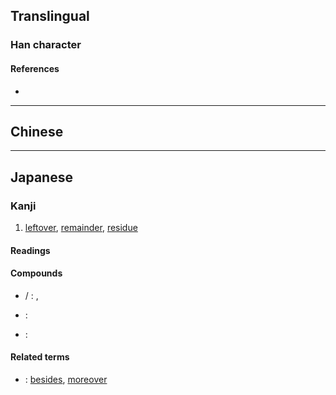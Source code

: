 {{also|剩}}
{{character info}}
==Translingual==
{{ja-forms|剰|[[剩]]|[[剩]]}}

===Han character===
{{Han char|rn=18|rad=刀|as=09|sn=11|four=|canj=HTLN|ids=⿰乗刂}}

====References====
* {{Han ref|kx=0142.281|dkj=02107|dj=0323.010|hdz=10350.091|uh=5270|ud=21104}}

----

==Chinese==
{{zh-see|剩|v}}

----

==Japanese==
{{ja-kanji forms|剰|剩}}

===Kanji===
{{ja-kanji|grade=c|rs=刀09|kyu=剩}}

# [[leftover]], [[remainder]], [[residue]]

====Readings====
{{ja-readings
|goon=じょう
|kanon=しょう
|kun=あま-る, あま-り, あまつさ-え
}}

====Compounds====

* {{ja-r|余剰|よじょう}}/ {{ja-r|剰余|じょうよ}}: {{l|en|remainder}}, {{l|en|surplus}}
* {{ja-r|過剰|かじょう}}: {{l|en|excess}}
* {{ja-r|剰余金|じょうよきん}}: {{l|en|balance}}

====Related terms====
* {{ja-r|剰え|あまつさえ}}: [[besides]], [[moreover]]